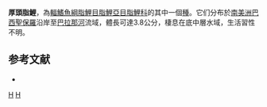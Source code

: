 {{Speciesbox 
| taxon = Rachoviscus crassiceps
| status = NE
| status_system = IUCN3.1
| authority =  [[Myers|Myers]], 1926
| synonyms = 
}}
'''厚頭脂鯉'''，為[[輻鰭魚綱|輻鰭魚綱]][[脂鯉目|脂鯉目]][[脂鯉亞目|脂鯉亞目]][[脂鯉科|脂鯉科]]的其中一個[[種|種]]。它们分布於[[南美洲|南美洲]][[巴西|巴西]][[聖保羅|聖保羅]]沿岸至[[巴拉那河|巴拉那河]]流域，體長可達3.8公分，棲息在底中層水域，生活習性不明。

==参考文献==
{{refbegin}}
*{{FishBase_species|genus=Rachoviscus|species=crassiceps|year=2014|month=1}}
{{refend}}

{{Taxonbar|from=Q5530621}}

[[Category:厚頭脂鯉屬|H]]
[[Category:1926年描述的鱼类|H]]


{{魚類小作品}}